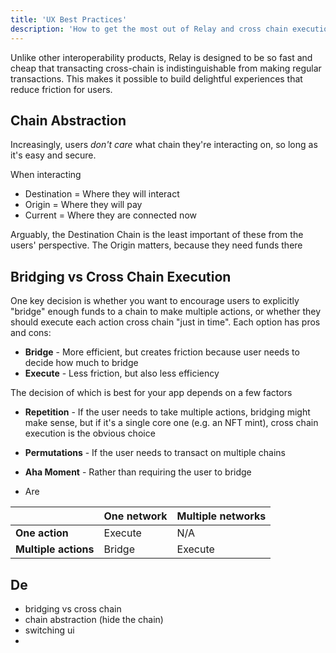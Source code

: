 ```yaml
---
title: 'UX Best Practices'
description: 'How to get the most out of Relay and cross chain execution'
---
```

Unlike other interoperability products, Relay is designed to be so fast and cheap that transacting cross-chain is indistinguishable from making regular transactions. This makes it possible to build delightful experiences that reduce friction for users.

## Chain Abstraction

Increasingly, users _don't care_ what chain they're interacting on, so long as it's easy and secure. 

When interacting

- Destination = Where they will interact
- Origin = Where they will pay
- Current = Where they are connected now

Arguably, the Destination Chain is the least important of these from the users' perspective. The Origin matters, because they need funds there

## Bridging vs Cross Chain Execution

One key decision is whether you want to encourage users to explicitly "bridge" enough funds to a chain to make multiple actions, or whether they should execute each action cross chain "just in time". Each option has pros and cons: 

- **Bridge** - More efficient, but creates friction because user needs to decide how much to bridge
- **Execute** - Less friction, but also less efficiency

The decision of which is best for your app depends on a few factors

- **Repetition** - If the user needs to take multiple actions, bridging might make sense, but if it's a single core one (e.g. an NFT mint), cross chain execution is the obvious choice
- **Permutations** - If the user needs to transact on multiple chains
- **Aha Moment** - Rather than requiring the user to bridge



- Are 

||One network|Multiple networks|
|:----|:----|:----|
|**One action**|Execute|N/A|
|**Multiple actions**|Bridge|Execute|


## De



- bridging vs cross chain
- chain abstraction (hide the chain)
- switching ui
- 